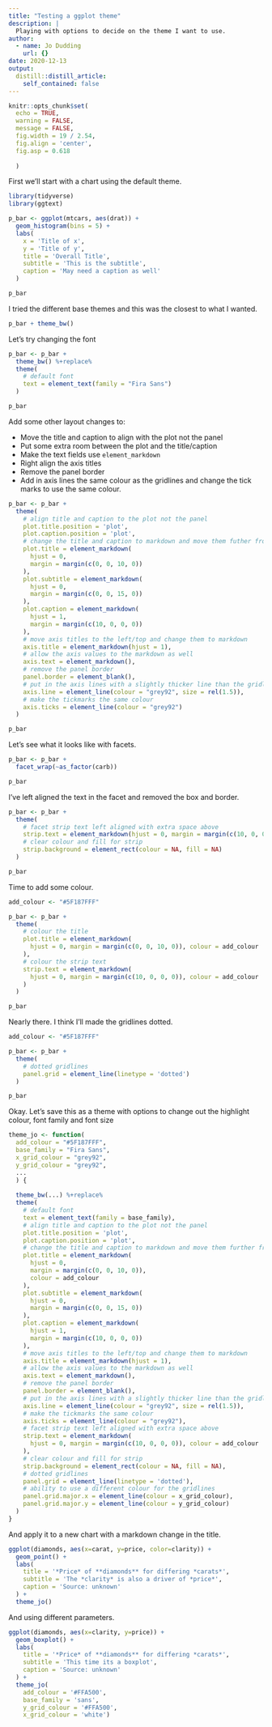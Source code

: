 ```yaml
---
title: "Testing a ggplot theme"
description: |
  Playing with options to decide on the theme I want to use.
author:
  - name: Jo Dudding
    url: {}
date: 2020-12-13
output:
  distill::distill_article:
    self_contained: false
---
```



```r
knitr::opts_chunk$set(
  echo = TRUE,
  warning = FALSE,
  message = FALSE,
  fig.width = 19 / 2.54,
  fig.align = 'center',
  fig.asp = 0.618
  
  )
```

First we'll start with a chart using the default theme.

```r
library(tidyverse)
library(ggtext)

p_bar <- ggplot(mtcars, aes(drat)) +
  geom_histogram(bins = 5) +
  labs(
    x = 'Title of x',
    y = 'Title of y',
    title = 'Overall Title',
    subtitle = 'This is the subtitle',
    caption = 'May need a caption as well'
  )

p_bar
```

I tried the different base themes and this was the closest to what I wanted.

```r
p_bar + theme_bw()
```

Let's try changing the font

```r
p_bar <- p_bar + 
  theme_bw() %+replace%
  theme(
    # default font
    text = element_text(family = "Fira Sans")
  )

p_bar
```

Add some other layout changes to:

- Move the title and caption to align with the plot not the panel
- Put some extra room between the plot and the title/caption
- Make the text fields use `element_markdown`
- Right align the axis titles
- Remove the panel border
- Add in axis lines the same colour as the gridlines and change the tick marks
  to use the same colour.

```r
p_bar <- p_bar +
  theme(
    # align title and caption to the plot not the panel
    plot.title.position = 'plot',
    plot.caption.position = 'plot',
    # change the title and caption to markdown and move them futher from the plot
    plot.title = element_markdown(
      hjust = 0, 
      margin = margin(c(0, 0, 10, 0))
    ),
    plot.subtitle = element_markdown(
      hjust = 0, 
      margin = margin(c(0, 0, 15, 0))
    ),
    plot.caption = element_markdown(
      hjust = 1, 
      margin = margin(c(10, 0, 0, 0))
    ),
    # move axis titles to the left/top and change them to markdown
    axis.title = element_markdown(hjust = 1),
    # allow the axis values to the markdown as well
    axis.text = element_markdown(),
    # remove the panel border
    panel.border = element_blank(),
    # put in the axis lines with a slightly thicker line than the gridlines
    axis.line = element_line(colour = "grey92", size = rel(1.5)),
    # make the tickmarks the same colour
    axis.ticks = element_line(colour = "grey92")
  )

p_bar
```

Let's see what it looks like with facets.

```r
p_bar <- p_bar + 
  facet_wrap(~as_factor(carb))

p_bar
```

I've left aligned the text in the facet and removed the box and border.

```r
p_bar <- p_bar + 
  theme(
    # facet strip text left aligned with extra space above
    strip.text = element_markdown(hjust = 0, margin = margin(c(10, 0, 0, 0))),
    # clear colour and fill for strip
    strip.background = element_rect(colour = NA, fill = NA)
  )

p_bar
```

Time to add some colour.

```r
add_colour <- "#5F187FFF"

p_bar <- p_bar +
  theme(
    # colour the title
    plot.title = element_markdown(
      hjust = 0, margin = margin(c(0, 0, 10, 0)), colour = add_colour
    ),
    # colour the strip text
    strip.text = element_markdown(
      hjust = 0, margin = margin(c(10, 0, 0, 0)), colour = add_colour
    )
  )

p_bar
```

Nearly there.  I think I'll made the gridlines dotted.

```r
add_colour <- "#5F187FFF"

p_bar <- p_bar +
  theme(
    # dotted gridlines
    panel.grid = element_line(linetype = 'dotted')
  )

p_bar
```

Okay.  Let's save this as a theme with options to change out the highlight 
colour, font family and font size


```r
theme_jo <- function(
  add_colour = "#5F187FFF",
  base_family = "Fira Sans",
  x_grid_colour = "grey92",
  y_grid_colour = "grey92",
  ...
  ) {
  
  theme_bw(...) %+replace%
  theme(
    # default font
    text = element_text(family = base_family),
    # align title and caption to the plot not the panel
    plot.title.position = 'plot',
    plot.caption.position = 'plot',
    # change the title and caption to markdown and move them further from the plot
    plot.title = element_markdown(
      hjust = 0, 
      margin = margin(c(0, 0, 10, 0)),
      colour = add_colour
    ),
    plot.subtitle = element_markdown(
      hjust = 0, 
      margin = margin(c(0, 0, 15, 0))
    ),
    plot.caption = element_markdown(
      hjust = 1, 
      margin = margin(c(10, 0, 0, 0))
    ),
    # move axis titles to the left/top and change them to markdown
    axis.title = element_markdown(hjust = 1),
    # allow the axis values to the markdown as well
    axis.text = element_markdown(),
    # remove the panel border
    panel.border = element_blank(),
    # put in the axis lines with a slightly thicker line than the gridlines
    axis.line = element_line(colour = "grey92", size = rel(1.5)),
    # make the tickmarks the same colour
    axis.ticks = element_line(colour = "grey92"),
    # facet strip text left aligned with extra space above
    strip.text = element_markdown(
      hjust = 0, margin = margin(c(10, 0, 0, 0)), colour = add_colour
    ),
    # clear colour and fill for strip
    strip.background = element_rect(colour = NA, fill = NA),
    # dotted gridlines
    panel.grid = element_line(linetype = 'dotted'),
    # ability to use a different colour for the gridlines
    panel.grid.major.x = element_line(colour = x_grid_colour),
    panel.grid.major.y = element_line(colour = y_grid_colour)
  )
}
```

And apply it to a new chart with a markdown change in the title.

```r
ggplot(diamonds, aes(x=carat, y=price, color=clarity)) + 
  geom_point() +
  labs(
    title = '*Price* of **diamonds** for differing *carats*',
    subtitle = 'The *clarity* is also a driver of *price*',
    caption = 'Source: unknown'
  ) +
  theme_jo()
```

And using different parameters.

```r
ggplot(diamonds, aes(x=clarity, y=price)) + 
  geom_boxplot() +
  labs(
    title = '*Price* of **diamonds** for differing *carats*',
    subtitle = 'This time its a boxplot',
    caption = 'Source: unknown'
  ) +
  theme_jo(
    add_colour = '#FFA500', 
    base_family = 'sans',
    y_grid_colour = '#FFA500',
    x_grid_colour = 'white')
```